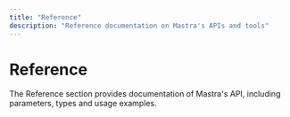 ```yaml
---
title: "Reference"
description: "Reference documentation on Mastra's APIs and tools"
---
```



# Reference

The Reference section provides documentation of Mastra's API, including parameters, types and usage examples.

<ReferenceCards />
